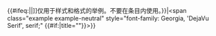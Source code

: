 {{#ifeq:{{NAMESPACE}}|{{ns:0}}|{{FormattingError|[[:{{#invoke:TEMPLATENAME|main}}]]仅用于样式和格式的举例。不要在条目内使用。}}|<span class="example example-neutral" style="font-family: Georgia, 'DejaVu Serif', serif;" {{#if:{{{title|}}}|title="{{{title}}}"}}>{{{1|示例}}}</span>}}<noinclude>
{{Documentation|Template:Xt/doc}}
</noinclude>